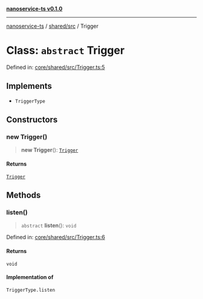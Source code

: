 [**nanoservice-ts v0.1.0**](/docs/ref/README)

***

[nanoservice-ts](/docs/ref/README) / [shared/src](/docs/ref/shared/src/README) / Trigger

# Class: `abstract` Trigger

Defined in: [core/shared/src/Trigger.ts:5](https://github.com/deskree-inc/nanoservice-ts/blob/ba7c322d2df8c8713881891584f33c6c7ed154ba/core/shared/src/Trigger.ts#L5)

## Implements

- `TriggerType`

## Constructors

### new Trigger()

> **new Trigger**(): [`Trigger`](/docs/ref/shared/src/classes/Trigger)

#### Returns

[`Trigger`](/docs/ref/shared/src/classes/Trigger)

## Methods

### listen()

> `abstract` **listen**(): `void`

Defined in: [core/shared/src/Trigger.ts:6](https://github.com/deskree-inc/nanoservice-ts/blob/ba7c322d2df8c8713881891584f33c6c7ed154ba/core/shared/src/Trigger.ts#L6)

#### Returns

`void`

#### Implementation of

`TriggerType.listen`
